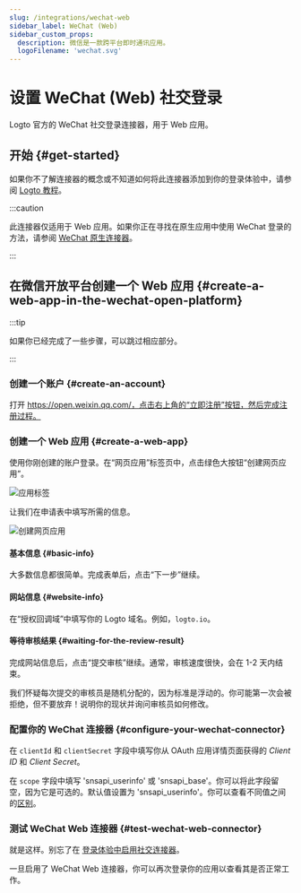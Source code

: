 ```yaml
---
slug: /integrations/wechat-web
sidebar_label: WeChat (Web)
sidebar_custom_props:
  description: 微信是一款跨平台即时通讯应用。
  logoFilename: 'wechat.svg'
---
```



# 设置 WeChat (Web) 社交登录

Logto 官方的 WeChat 社交登录连接器，用于 Web 应用。

<GuideTip />

## 开始 \{#get-started}

如果你不了解连接器的概念或不知道如何将此连接器添加到你的登录体验中，请参阅 [Logto 教程](/connectors/social-connectors)。

:::caution

此连接器仅适用于 Web 应用。如果你正在寻找在原生应用中使用 WeChat 登录的方法，请参阅 [WeChat 原生连接器](/integrations/wechat-native)。

:::

## 在微信开放平台创建一个 Web 应用 \{#create-a-web-app-in-the-wechat-open-platform}

:::tip

如果你已经完成了一些步骤，可以跳过相应部分。

:::

### 创建一个账户 \{#create-an-account}

打开 https://open.weixin.qq.com/，点击右上角的“立即注册”按钮，然后完成注册过程。

### 创建一个 Web 应用 \{#create-a-web-app}

使用你刚创建的账户登录。在“网页应用”标签页中，点击绿色大按钮“创建网页应用”。

<img src="/img/assets/app-tabs.png" alt="应用标签" />

让我们在申请表中填写所需的信息。

<img src="/img/assets/create-web-app.png" alt="创建网页应用" />

#### 基本信息 \{#basic-info}

大多数信息都很简单。完成表单后，点击“下一步”继续。

#### 网站信息 \{#website-info}

在“授权回调域”中填写你的 Logto 域名。例如，`logto.io`。

#### 等待审核结果 \{#waiting-for-the-review-result}

完成网站信息后，点击“提交审核”继续。通常，审核速度很快，会在 1-2 天内结束。

我们怀疑每次提交的审核员是随机分配的，因为标准是浮动的。你可能第一次会被拒绝，但不要放弃！说明你的现状并询问审核员如何修改。

### 配置你的 WeChat 连接器 \{#configure-your-wechat-connector}

在 `clientId` 和 `clientSecret` 字段中填写你从 OAuth 应用详情页面获得的 _Client ID_ 和 _Client Secret_。

在 `scope` 字段中填写 'snsapi_userinfo' 或 'snsapi_base'。你可以将此字段留空，因为它是可选的。默认值设置为 'snsapi_userinfo'。你可以查看不同值之间的[区别](https://developers.weixin.qq.com/doc/offiaccount/OA_Web_Apps/Wechat_webpage_authorization.html)。

### 测试 WeChat Web 连接器 \{#test-wechat-web-connector}

就是这样。别忘了在 [登录体验中启用社交连接器](/connectors/social-connectors/#enable-social-sign-in)。

一旦启用了 WeChat Web 连接器，你可以再次登录你的应用以查看其是否正常工作。
